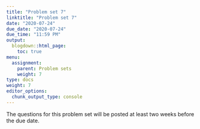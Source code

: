 ```yaml
---
title: "Problem set 7"
linktitle: "Problem set 7"
date: "2020-07-24"
due_date: "2020-07-24"
due_time: "11:59 PM"
output:
  blogdown::html_page:
    toc: true
menu:
  assignment:
    parent: Problem sets
    weight: 7
type: docs
weight: 7
editor_options: 
  chunk_output_type: console
---
```


The questions for this problem set will be posted at least two weeks before the due date.
